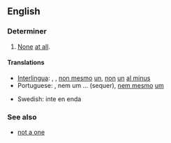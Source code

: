 ==English==

===Determiner===
{{head|en|determiner|head=[[not]] [[even]] [[one]]}}

# [[None]] [[at all]].

====Translations====
{{trans-top|none at all}}
* [[Interlingua]]: {{t|ia|necun}}, {{t|ia|nulle}}, [[non mesmo]] [[un]], [[non]] [[un]] [[al minus]]
* Portuguese: {{t+|pt|nenhum}}, nem um ... (sequer), [[nem mesmo]] [[um]]
{{trans-mid}}
* Swedish: inte en enda
{{trans-bottom}}

===See also===
* [[not a one]]